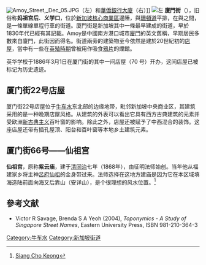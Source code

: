 {{Otheruses|廈門街 (消歧義)}}
{{Infobox street|coordinates={{Coord|1.2814156|103.8473785}}|metro={{SMRT code|DT|19}} [[直落亚逸地铁站|直落亚逸]]|namesake={{CHN}}[[厦门|厦门]]|路牌类型=Singapore|中文道路名称=厦门街|道路名称拼音=Xiàmén jiē|所在地区=|道路英文名=Amoy St}}
[[File:Amoy_Street,_Dec_05.JPG|thumb]]（左）和[[華僑銀行大廈|華僑銀行大廈]]（右）]]
[[File:70_Amoy_Street,_Singapore_-_20111001.jpg|左]]
'''廈門街'''（{{lang-en|'''Amoy Street'''}}），旧俗称'''妈祖宫后'''、'''义学口'''，位於[[新加坡|新加坡]][[核心商業區|核心商業區]]邊陲，與[[珊頓道|珊頓道]]平排，在{{link-en|麦卡南街|McCallum Street}}與{{link-en|文達街|Boon Tat Street}}之間，是一條單線單程行車的街道。廈門街是新加坡其中一條最早建成的街道，早於1830年代已經有其記載。Amoy是中國南方港口城市[[廈門|廈門]]的英文舊稱，早期居民多數來自廈門，此街因而得名。街道兩旁的建築物至今依然是建於20世紀初的[[店屋|店屋]]，當中有一些在[[海峽殖民地|英殖時期]]曾被用作吸食[[鴉片|鴉片]]的煙館。

英华学校于1886年3月1日在厦门街的其中一间店屋（70 号）开办，这间店屋已被标记为历史遗迹。

== 厦门街22号店屋 ==
厦门街22号店屋位于[[牛車水|牛车水]]东北部的边缘地带，毗邻新加坡中央商业区，其建筑采用的是一种晚期店屋风格。从建筑的外表可以看出它具有西方古典建筑的元素并受欧洲[[新古典主義|新古典主义]]百叶窗的影响。除此之外，店屋还被赋予了中西混合的装饰。这座店屋还带有插孔屋顶、阳台和百叶窗等本地乡土建筑元素。

== 厦门街66号——仙祖宫 ==
'''仙祖宫'''，原称'''紫云庙'''，建于[[清朝|清]][[同治|同治]]七年（1868年），由征明法师始创。当年他从福建家乡将主神[[吕洞宾|呂府仙祖]]的金身带过来。法师选择在这地方建庙是因为它在本区域填海造陆前面向海又后靠山（安详山），是个很理想的风水位置。<ref>[https://www.roots.sg/Content/Places/landmarks/chinatown-trail/siang-cho-keong/ Siang Cho Keong]</ref>

==參考文献==
{{reflist}}
*Victor R Savage, Brenda S A Yeoh (2004), ''Toponymics - A Study of Singapore Street Names'', Eastern University Press, ISBN 981-210-364-3

[[Category:牛车水|Category:牛车水]]
[[Category:新加坡街道|Category:新加坡街道]]